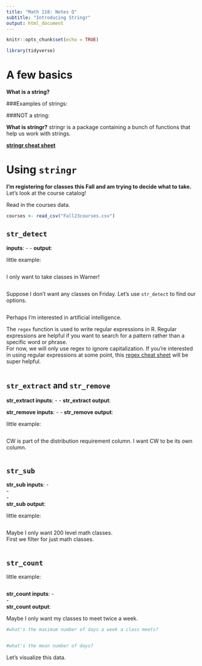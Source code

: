 ```yaml
---
title: "Math 118: Notes Q"
subtitle: "Introducing Stringr"
output: html_document
---
```


```r
knitr::opts_chunk$set(echo = TRUE)
```


```r
library(tidyverse)
```

# A few basics

**What is a string?**



###Examples of strings:



###NOT a string:




**What is stringr?**
stringr is a package containing a bunch of functions that help us work with strings.
  
[**stringr cheat sheet**](https://evoldyn.gitlab.io/evomics-2018/ref-sheets/R_strings.pdf)

# Using `stringr`

**I'm registering for classes this Fall and am trying to decide what to take.**
Let's look at the course catalog!

Read in the courses data.
```r
courses <- read_csv("Fall23courses.csv")
```
  
  
    
## `str_detect` 
  
**inputs**: - 
            - 
**output**: 

little example:
```r

```



I only want to take classes in Warner! 
```r

```
  
  
  
Suppose I don't want any classes on Friday. Let's use `str_detect` to find our options.
```r

```


Perhaps I'm interested in artificial intelligence.  
 
  
The `regex` function is used to write regular expressions in R. Regular expressions are helpful if you want to search for a pattern rather than a specific word or phrase.  
For now, we will only use regex to ignore capitalization. 
If you're interested in using regular expressions at some point, this [regex cheat sheet](https://cheatography.com/davechild/cheat-sheets/regular-expressions/) will be super helpful.

```r


```
  
  
  
## `str_extract` and `str_remove`
  
  
**str_extract inputs**: - 
            - 
**str_extract output**:  

**str_remove inputs**: - 
            - 
**str_remove output**:  

little example:
```r

```
  
  
  
CW is part of the distribution requirement column. I want CW to be its own column.  
```r

```
  
  
  
## `str_sub`
  
  
**str_sub inputs**: -    
            -  
            -  
**str_sub output**:     
  
little example:
```r

```
  

Maybe I only want 200 level math classes.  
First we filter for just math classes. 


```r

```
  
  
  
## `str_count`
  
  
little example:
```r

```
 
  
**str_count inputs**: -    
            -    
**str_count output**: 


Maybe I only want my classes to meet twice a week.
```r


#what's the maximum number of days a week a class meets?


#what's the mean number of days?

```

Let's visualize this data.
```r


```
